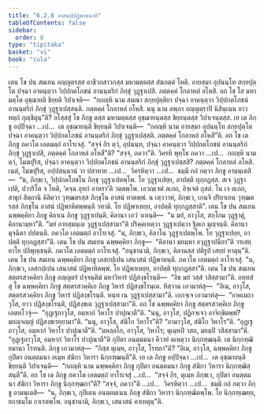 ```yaml
---
title: "6.2.8 อาสนปฺปฏิพาหนาทิ"
tableOfContents: false
sidebar:
  order: 8
type: "tipitaka"
basket: "vi"
book: "cula"
---
```



<DynamicBreadcrumb />

<Division number="316" book="cula">

<Paragraph number="1359" book="cula">
เตน โข ปน สมเยน อญฺญตรสฺส อาชีวกสาวกสฺส มหามตฺตสฺส สํฆภตฺตํ โหติ. อายสฺมา อุปนนฺโท สกฺยปุตฺโต ปจฺฉา อาคนฺตฺวา วิปฺปกตโภชนํ อานนฺตริกํ ภิกฺขุํ วุฏฺฐาเปสิ. ภตฺตคฺคํ โกลาหลํ อโหสิ. อถ โข โส มหามตฺโต อุชฺฌายติ ขิยฺยติ วิปาเจติ—  “กถญฺหิ นาม สมณา สกฺยปุตฺติยา ปจฺฉา อาคนฺตฺวา วิปฺปกตโภชนํ อานนฺตริกํ ภิกฺขุํ วุฏฺฐาเปสฺสนฺติ. ภตฺตคฺคํ โกลาหลํ อโหสิ. นนุ นาม ลพฺภา อญฺญตฺราปิ นิสินฺเนน ยาวทตฺถํ ภุญฺชิตุนฺ”ติ?
</Paragraph>

<Paragraph number="1360" book="cula">
อโสฺสสุํ โข ภิกฺขู ตสฺส มหามตฺตสฺส อุชฺฌายนฺตสฺส ขิยฺยนฺตสฺส วิปาเจนฺตสฺส. เย เต ภิกฺขู อปฺปิจฺฉา …เป…  เต อุชฺฌายนฺติ ขิยฺยนฺติ วิปาเจนฺติ—  “กถญฺหิ นาม อายสฺมา อุปนนฺโท สกฺยปุตฺโต ปจฺฉา อาคนฺตฺวา วิปฺปกตโภชนํ อานนฺตริกํ ภิกฺขุํ วุฏฺฐาเปสฺสติ. ภตฺตคฺคํ โกลาหลํ อโหสี”ติ. อถ โข เต ภิกฺขู ภควโต เอตมตฺถํ อาโรเจสุํ. “สจฺจํ กิร ตฺวํ, อุปนนฺท, ปจฺฉา อาคนฺตฺวา วิปฺปกตโภชนํ อานนฺตริกํ ภิกฺขุํ วุฏฺฐาเปสิ, ภตฺตคฺคํ โกลาหลํ อโหสี”ติ? “สจฺจํ, ภควา”ติ. วิครหิ พุทฺโธ ภควา …เป…  กถญฺหิ นาม ตฺวํ, โมฆปุริส, ปจฺฉา อาคนฺตฺวา วิปฺปกตโภชนํ อานนฺตริกํ ภิกฺขุํ วุฏฺฐาเปสฺสสิ? ภตฺตคฺคํ โกลาหลํ อโหสิ. เนตํ, โมฆปุริส, อปฺปสนฺนานํ วา ปสาทาย …เป…  วิครหิตฺวา …เป…  ธมฺมึ กถํ กตฺวา ภิกฺขู อามนฺเตสิ—  “น, ภิกฺขเว, วิปฺปกตโภชโน ภิกฺขุ วุฏฺฐาเปตพฺโพ. โย วุฏฺฐาเปยฺย, อาปตฺติ ทุกฺกฏสฺส. สเจ วุฏฺฐาเปติ, ปวาริโต จ โหติ, ‘คจฺฉ อุทกํ อาหรา’ติ วตฺตพฺโพ. เอวญฺเจตํ ลเภถ, อิจฺเจตํ กุสลํ. โน เจ ลเภถ, สาธุกํ สิตฺถานิ คิลิตฺวา วุฑฺฒตรสฺส ภิกฺขุโน อาสนํ ทาตพฺพํ. น เตฺววาหํ, ภิกฺขเว, เกนจิ ปริยาเยน วุฑฺฒตรสฺส ภิกฺขุโน อาสนํ ปฏิพาหิตพฺพนฺติ วทามิ. โย ปฏิพาเหยฺย, อาปตฺติ ทุกฺกฏสฺสาติ”.
</Paragraph>

<Paragraph number="1361" book="cula">
เตน โข ปน สมเยน ฉพฺพคฺคิยา ภิกฺขู คิลาเน ภิกฺขู วุฏฺฐาเปนฺติ. คิลานา เอวํ วเทนฺติ—  “น มยํ, อาวุโส, สกฺโกม วุฏฺฐาตุํ, คิลานามฺหา”ติ. “มยํ อายสฺมนฺเต วุฏฺฐาเปสฺสามา”ติ ปริคฺคเหตฺวา วุฏฺฐาเปตฺวา ฐิตเก มุญฺจนฺติ. คิลานา มุจฺฉิตา ปปตนฺติ. ภควโต เอตมตฺถํ อาโรเจสุํ. “น, ภิกฺขเว, คิลาโน วุฏฺฐาเปตพฺโพ. โย วุฏฺฐาเปยฺย, อาปตฺติ ทุกฺกฏสฺสา”ติ.
</Paragraph>

<Paragraph number="1362" book="cula">
เตน โข ปน สมเยน ฉพฺพคฺคิยา ภิกฺขู—  “คิลานา มยมฺหา อวุฏฺฐาปนียา”ติ วรเสยฺยาโย ปลิพุทฺเธนฺติ. ภควโต เอตมตฺถํ อาโรเจสุํ. “อนุชานามิ, ภิกฺขเว, คิลานสฺส ปติรูปํ เสยฺยํ ทาตุนฺ”ติ.
</Paragraph>

<Paragraph number="1363" book="cula">
เตน โข ปน สมเยน ฉพฺพคฺคิยา ภิกฺขู เลสกปฺเปน เสนาสนํ ปฏิพาหนฺติ. ภควโต เอตมตฺถํ อาโรเจสุํ. “น, ภิกฺขเว, เลสกปฺเปน เสนาสนํ ปฏิพาหิตพฺพํ. โย ปฏิพาเหยฺย, อาปตฺติ ทุกฺกฏสฺสา”ติ.
</Paragraph>

<Paragraph number="1364" book="cula">
เตน โข ปน สมเยน สตฺตรสวคฺคิยา ภิกฺขู อญฺญตรํ ปจฺจนฺติมํ มหาวิหารํ ปฏิสงฺขโรนฺติ—  “อิธ มยํ วสฺสํ วสิสฺสามา”ติ. อทฺทสํสุ โข ฉพฺพคฺคิยา ภิกฺขู สตฺตรสวคฺคิเย ภิกฺขู วิหารํ ปฏิสงฺขโรนฺเต. ทิสฺวาน เอวมาหํสุ—  “อิเม, อาวุโส, สตฺตรสวคฺคิยา ภิกฺขู วิหารํ ปฏิสงฺขโรนฺติ. หนฺท เน วุฏฺฐาเปสฺสามา”ติ. เอกจฺเจ เอวมาหํสุ—  “อาคเมถาวุโส, ยาว ปฏิสงฺขโรนฺติ, ปฏิสงฺขเต วุฏฺฐาเปสฺสามา”ติ. อถ โข ฉพฺพคฺคิยา ภิกฺขู สตฺตรสวคฺคิเย ภิกฺขู เอตทโวจุํ—  “อุฏฺเฐถาวุโส, อมฺหากํ วิหาโร ปาปุณาตี”ติ. “นนุ, อาวุโส, ปฏิกจฺเจว อาจิกฺขิตพฺพํ? มยญฺจญฺญํ ปฏิสงฺขเรยฺยามา”ติ. “นนุ, อาวุโส, สํฆิโก วิหาโร”ติ? “อามาวุโส, สํฆิโก วิหาโร”ติ. “อุฏฺเฐถาวุโส, อมฺหากํ วิหาโร ปาปุณาตี”ติ. “มหลฺลโก, อาวุโส, วิหาโร; ตุเมฺหปิ วสถ, มยมฺปิ วสิสฺสามา”ติ. “อุฏฺเฐถาวุโส, อมฺหากํ วิหาโร ปาปุณาตี”ติ กุปิตา อนตฺตมนา คีวายํ คเหตฺวา นิกฺกฑฺฒนฺติ. เต นิกฺกฑฺฒิยมานา โรทนฺติ. ภิกฺขู เอวมาหํสุ—  “กิสฺส ตุเมฺห, อาวุโส, โรทถา”ติ? “อิเม, อาวุโส, ฉพฺพคฺคิยา ภิกฺขู กุปิตา อนตฺตมนา อเมฺห สํฆิกา วิหารา นิกฺกฑฺฒนฺตี”ติ.
</Paragraph>

<Paragraph number="1365" book="cula">
เย เต ภิกฺขู อปฺปิจฺฉา …เป…  เต อุชฺฌายนฺติ ขิยฺยนฺติ วิปาเจนฺติ—  “กถญฺหิ นาม ฉพฺพคฺคิยา ภิกฺขู กุปิตา อนตฺตมนา ภิกฺขู สํฆิกา วิหารา นิกฺกฑฺฒิสฺสนฺตี”ติ. อถ โข เต ภิกฺขู ภควโต เอตมตฺถํ อาโรเจสุํ …เป…  “สจฺจํ กิร, ตุเมฺห ภิกฺขเว, กุปิตา อนตฺตมนา สํฆิกา วิหารา ภิกฺขู นิกฺกฑฺฒถา”ติ? “สจฺจํ, ภควา”ติ …เป…  วิครหิตฺวา …เป…  ธมฺมึ กถํ กตฺวา ภิกฺขู อามนฺเตสิ—  “น, ภิกฺขเว, กุปิเตน อนตฺตมเนน ภิกฺขุ สํฆิกา วิหารา นิกฺกฑฺฒิตพฺโพ. โย นิกฺกฑฺเฒยฺย, ยถาธมฺโม กาเรตพฺโพ. อนุชานามิ, ภิกฺขเว, เสนาสนํ คาเหตุนฺ”ติ.
</Paragraph>
</Division>